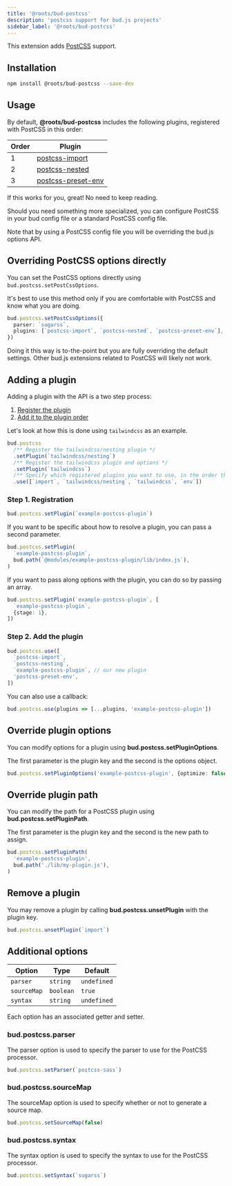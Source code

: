 ```yaml
---
title: '@roots/bud-postcss'
description: 'postcss support for bud.js projects'
sidebar_label: '@roots/bud-postcss'
---
```


This extension adds [PostCSS](https://postcss.org) support.

## Installation

```sh npm2yarn
npm install @roots/bud-postcss --save-dev
```

## Usage

By default, **@roots/bud-postcss** includes the following plugins, registered with PostCSS in this order:

| Order | Plugin                                                      |
| ----- | ----------------------------------------------------------- |
| 1     | [postcss-import](https://github.com/postcss/postcss-import) |
| 2     | [postcss-nested](https://github.com/postcss/postcss-nested) |
| 3     | [postcss-preset-env](https://preset-env.cssdb.org/)         |

If this works for you, great! No need to keep reading.

Should you need something more specialized, you can configure PostCSS in your bud config file or a
standard PostCSS config file.

Note that by using a PostCSS config file you will be overriding the bud.js options API.

## Overriding PostCSS options directly

You can set the PostCSS options directly using `bud.postcss.setPostCssOptions`.

It's best to use this method only if you are comfortable with PostCSS and know what you are doing.

```ts title=bud.config.ts
bud.postcss.setPostCssOptions({
  parser: `sugarss`,
  plugins: [`postcss-import`, `postcss-nested`, `postcss-preset-env`],
})
```

Doing it this way is to-the-point but you are fully overriding the default settings.
Other bud.js extensions related to PostCSS will likely not work.

## Adding a plugin

Adding a plugin with the API is a two step process:

1. [Register the plugin](#step-1-registration)
2. [Add it to the plugin order](#step-2-add-the-plugin)

Let's look at how this is done using `tailwindcss` as an example.

```ts title=bud.config.ts
bud.postcss
  /** Register the tailwindcss/nesting plugin */
  .setPlugin(`tailwindcss/nesting`)
  /** Register the tailwindcss plugin and options */
  .setPlugin(`tailwindcss`)
  /** Specify which registered plugins you want to use, in the order they should be added */
  .use([`import`, `tailwindcss/nesting`, `tailwindcss`, `env`])
```

### Step 1. Registration

```ts title=bud.config.ts
bud.postcss.setPlugin(`example-postcss-plugin`)
```

If you want to be specific about how to resolve a plugin, you can pass a second parameter.

```ts title=bud.config.ts
bud.postcss.setPlugin(
  `example-postcss-plugin`,
  bud.path(`@modules/example-postcss-plugin/lib/index.js`),
)
```

If you want to pass along options with the plugin, you can do so by passing an array.

```ts title=bud.config.ts
bud.postcss.setPlugin(`example-postcss-plugin`, [
  `example-postcss-plugin`,
  {stage: 1},
])
```

### Step 2. Add the plugin

```ts title=bud.config.ts
bud.postcss.use([
  `postcss-import`,
  `postcss-nesting`,
  `example-postcss-plugin`, // our new plugin
  'postcss-preset-env',
])
```

You can also use a callback:

```ts title=bud.config.ts
bud.postcss.use(plugins => [...plugins, 'example-postcss-plugin'])
```

## Override plugin options

You can modify options for a plugin using **bud.postcss.setPluginOptions**.

The first parameter is the plugin key and the second is the options object.

```ts title=bud.config.ts
bud.postcss.setPluginOptions('example-postcss-plugin', {optimize: false})
```

## Override plugin path

You can modify the path for a PostCSS plugin using **bud.postcss.setPluginPath**.

The first parameter is the plugin key and the second is the new path to assign.

```ts title=bud.config.ts
bud.postcss.setPluginPath(
  'example-postcss-plugin',
  bud.path('./lib/my-plugin.js'),
)
```

## Remove a plugin

You may remove a plugin by calling **bud.postcss.unsetPlugin** with the plugin key.

```ts title=bud.config.ts
bud.postcss.unsetPlugin(`import`)
```

## Additional options

| Option      | Type      | Default     |
| ----------- | --------- | ----------- |
| `parser`    | `string`  | `undefined` |
| `sourceMap` | `boolean` | `true`      |
| `syntax`    | `string`  | `undefined` |

Each option has an associated getter and setter.

### bud.postcss.parser

The parser option is used to specify the parser to use for the PostCSS processor.

```ts
bud.postcss.setParser(`postcss-sass`)
```

### bud.postcss.sourceMap

The sourceMap option is used to specify whether or not to generate a source map.

```ts
bud.postcss.setSourceMap(false)
```

### bud.postcss.syntax

The syntax option is used to specify the syntax to use for the PostCSS processor.

```ts
bud.postcss.setSyntax(`sugarss`)
```
